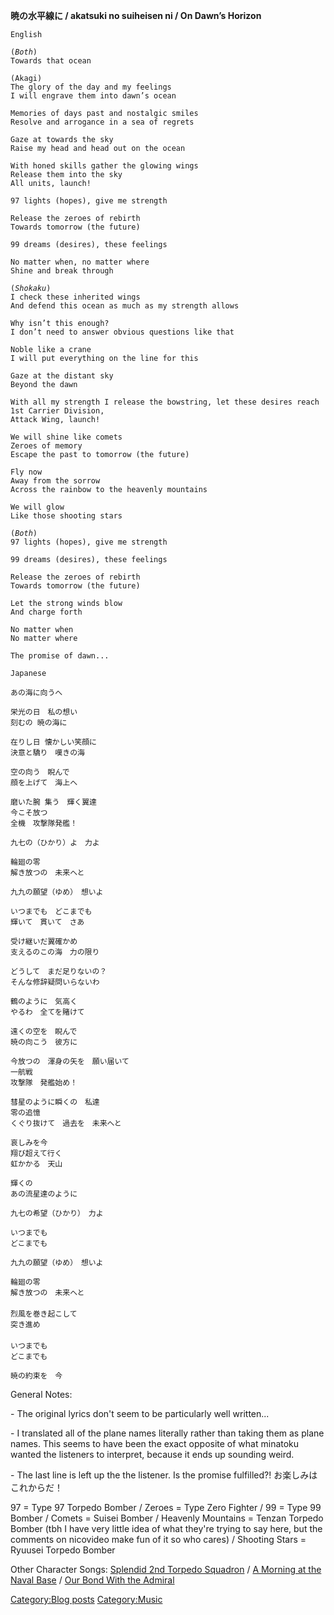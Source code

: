 '''暁の水平線に / akatsuki no suiheisen ni / On Dawn’s Horizon'''

 English

 (''Both'')
 Towards that ocean

 (Akagi)
 The glory of the day and my feelings
 I will engrave them into dawn’s ocean

 Memories of days past and nostalgic smiles
 Resolve and arrogance in a sea of regrets

 Gaze at towards the sky
 Raise my head and head out on the ocean

 With honed skills gather the glowing wings
 Release them into the sky
 All units, launch!

 97 lights (hopes), give me strength

 Release the zeroes of rebirth
 Towards tomorrow (the future)

 99 dreams (desires), these feelings

 No matter when, no matter where
 Shine and break through

 (''Shokaku'')
 I check these inherited wings
 And defend this ocean as much as my strength allows

 Why isn’t this enough?
 I don’t need to answer obvious questions like that

 Noble like a crane
 I will put everything on the line for this

 Gaze at the distant sky 
 Beyond the dawn

 With all my strength I release the bowstring, let these desires reach
 1st Carrier Division,
 Attack Wing, launch!

 We will shine like comets
 Zeroes of memory
 Escape the past to tomorrow (the future)

 Fly now
 Away from the sorrow
 Across the rainbow to the heavenly mountains

 We will glow
 Like those shooting stars

 (''Both'')
 97 lights (hopes), give me strength

 99 dreams (desires), these feelings

 Release the zeroes of rebirth
 Towards tomorrow (the future)

 Let the strong winds blow
 And charge forth

 No matter when 
 No matter where

 The promise of dawn...


 Japanese

 あの海に向うへ

 栄光の日　私の想い
 刻むの 暁の海に

 在りし日 懐かしい笑顔に
 決意と驕り　嘆きの海

 空の向う　睨んで
 顔を上げて　海上へ

 磨いた腕 集う　輝く翼達
 今こそ放つ
 全機　攻撃隊発艦！

 九七の（ひかり）よ　力よ

 輪廻の零
 解き放つの　未来へと

 九九の願望（ゆめ）　想いよ

 いつまでも　どこまでも
 輝いて　貫いて　さあ

 受け継いだ翼確かめ
 支えるのこの海　力の限り

 どうして　まだ足りないの？
 そんな修辞疑問いらないわ

 鶴のように　気高く
 やるわ　全てを賭けて

 遠くの空を　睨んで
 暁の向こう　彼方に

 今放つの　渾身の矢を　願い届いて
 一航戦
 攻撃隊　発艦始め！

 彗星のように瞬くの　私達
 零の追憶
 くぐり抜けて　過去を　未来へと

 哀しみを今
 翔び超えて行く
 虹かかる　天山

 輝くの
 あの流星達のように

 九七の希望（ひかり）　力よ

 いつまでも
 どこまでも

 九九の願望（ゆめ）　想いよ

 輪廻の零
 解き放つの　未来へと
 
 烈風を巻き起こして
 突き進め
 
 いつまでも
 どこまでも

 暁の約束を　今﻿


General Notes: 

- The original lyrics don't seem to be particularly well written...

- I translated all of the plane names literally rather than taking them as plane names. This seems to have been the exact opposite of what minatoku wanted the listeners to interpret, because it ends up sounding weird. 

- The last line is left up the the listener. Is the promise fulfilled?! お楽しみはこれからだ！

97 = Type 97 Torpedo Bomber / Zeroes = Type Zero Fighter / 99 = Type 99 Bomber / Comets = Suisei Bomber / Heavenly Mountains = Tenzan Torpedo Bomber (tbh I have very little idea of what they're trying to say here, but the comments on nicovideo make fun of it so who cares) / Shooting Stars = Ryuusei Torpedo Bomber

Other Character Songs: [http://kancolle.wikia.com/wiki/User_blog:ToastSoul/Splendid_2nd_Torpedo_Squadron Splendid 2nd Torpedo Squadron] / [http://kancolle.wikia.com/wiki/User_blog:ToastSoul/A_Morning_at_the_Naval_Base A Morning at the Naval Base] / [http://kancolle.wikia.com/wiki/User_blog:ToastSoul/Bond_with_the_Admiral Our Bond With the Admiral]
[[Category:Blog posts]]
[[Category:Music]]